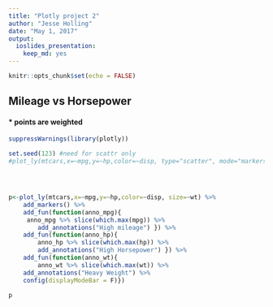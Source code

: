 ---
title: "Plotly project 2"
author: "Jesse Holling"
date: "May 1, 2017"
output: 
  ioslides_presentation: 
    keep_md: yes
---

```{r setup, include=FALSE}
knitr::opts_chunk$set(echo = FALSE)
```

## Mileage vs Horsepower
#### * points are weighted

```{r load data,include=FALSE}
suppressWarnings(library(plotly))
```

```{r, echo=FALSE}

set.seed(123) #need for scattr only
#plot_ly(mtcars,x=~mpg,y=~hp,color=~disp, type="scatter", mode="markers",size=~wt)  #scatter+color+crosshairs




p<-plot_ly(mtcars,x=~mpg,y=~hp,color=~disp, size=~wt) %>%
    add_markers() %>%
    add_fun(function(anno_mpg){
     anno_mpg %>% slice(which.max(mpg)) %>%
        add_annotations("High mileage") }) %>%
    add_fun(function(anno_hp){
        anno_hp %>% slice(which.max(hp)) %>%
        add_annotations("High Horsepower") }) %>%
    add_fun(function(anno_wt){
        anno_wt %>% slice(which.max(wt)) %>%
    add_annotations("Heavy Weight") %>%
    config(displayModeBar = F)})    

p

```

